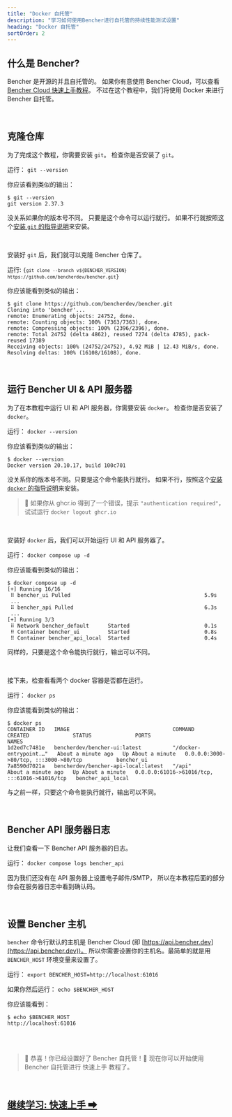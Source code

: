 ```yaml
---
title: "Docker 自托管"
description: "学习如何使用Bencher进行自托管的持续性能测试设置"
heading: "Docker 自托管"
sortOrder: 2
---
```



## 什么是 Bencher?

<BencherIntro />

Bencher 是开源的并且自托管的。
如果你有意使用 Bencher Cloud，可以查看 [Bencher Cloud 快速上手教程](/zh/docs/tutorial/quick-start/)。
不过在这个教程中，我们将使用 Docker 来进行 Bencher 自托管。

<br />

## 克隆仓库

为了完成这个教程，你需要安装 `git`。
检查你是否安装了 `git`。

运行： `git --version`

你应该看到类似的输出：

```
$ git --version
git version 2.37.3
```

没关系如果你的版本号不同。
只要是这个命令可以运行就行。
如果不行就按照这个[安装 `git` 的指导说明](https://git-scm.com/book/en/v2/Getting-Started-Installing-Git)来安装。

<br />

安装好 `git` 后，我们就可以克隆 Bencher 仓库了。

运行: <code>{`git clone --branch v${BENCHER_VERSION} https://github.com/bencherdev/bencher.git`}</code>

你应该能看到类似的输出：

```
$ git clone https://github.com/bencherdev/bencher.git
Cloning into 'bencher'...
remote: Enumerating objects: 24752, done.
remote: Counting objects: 100% (7363/7363), done.
remote: Compressing objects: 100% (2396/2396), done.
remote: Total 24752 (delta 4862), reused 7274 (delta 4785), pack-reused 17389
Receiving objects: 100% (24752/24752), 4.92 MiB | 12.43 MiB/s, done.
Resolving deltas: 100% (16108/16108), done.
```

<br />

## 运行 Bencher UI & API 服务器

为了在本教程中运行 UI 和 API 服务器，你需要安装 `docker`。
检查你是否安装了 `docker`。

运行： `docker --version`

你应该看到类似的输出：

```
$ docker --version
Docker version 20.10.17, build 100c701
```

没关系你的版本号不同。只要是这个命令能执行就行。
如果不行，按照这个[安装 `docker` 的指导说明](https://docs.docker.com/get-docker/)来安装。

> 🐰 如果你从 ghcr.io 得到了一个错误，提示 `"authentication required"`，试试运行 `docker logout ghcr.io`

<br />

安装好 `docker` 后，我们可以开始运行 UI 和 API 服务器了。

运行： `docker compose up -d`

你应该能看到类似的输出：

```
$ docker compose up -d
[+] Running 16/16
 ⠿ bencher_ui Pulled                                           5.9s
 ...
 ⠿ bencher_api Pulled                                          6.3s
 ...
[+] Running 3/3
 ⠿ Network bencher_default      Started                        0.1s
 ⠿ Container bencher_ui         Started                        0.8s
 ⠿ Container bencher_api_local  Started                        0.4s
```

同样的，只要是这个命令能执行就行，输出可以不同。

<br />

接下来，检查看看两个 docker 容器是否都在运行。

运行： `docker ps`

你应该能看到类似的输出：

```
$ docker ps
CONTAINER ID   IMAGE                                 COMMAND                  CREATED              STATUS              PORTS                                           NAMES
1d2ed7c7481e   bencherdev/bencher-ui:latest          "/docker-entrypoint.…"   About a minute ago   Up About a minute   0.0.0.0:3000->80/tcp, :::3000->80/tcp           bencher_ui
7a8590d7021a   bencherdev/bencher-api-local:latest   "/api"                   About a minute ago   Up About a minute   0.0.0.0:61016->61016/tcp, :::61016->61016/tcp   bencher_api_local
```

与之前一样，只要这个命令能执行就行，输出可以不同。

<br />

## Bencher API 服务器日志

让我们查看一下 Bencher API 服务器的日志。

运行： `docker compose logs bencher_api`

因为我们还没有在 API 服务器上设置电子邮件/SMTP，
所以在本教程后面的部分你会在服务器日志中看到确认码。

<br />

## 设置 Bencher 主机

`bencher` 命令行默认的主机是 Bencher Cloud (即 [https://api.bencher.dev](https://api.bencher.dev))。
所以你需要设置你的主机名。最简单的就是用 `BENCHER_HOST` 环境变量来设置了。

运行： `export BENCHER_HOST=http://localhost:61016`

如果你然后运行： `echo $BENCHER_HOST`

你应该能看到：

```
$ echo $BENCHER_HOST
http://localhost:61016
```

<br />
<br />

> 🐰 恭喜！你已经设置好了 Bencher 自托管！🎉
> 现在你可以开始使用 Bencher 自托管进行 快速上手 教程了。

<br />

<h2><a href="/zh/docs/tutorial/quick-start/">继续学习: 快速上手 ➡</a></h2>

